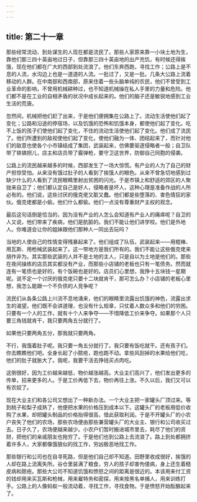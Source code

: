 ```yaml
---
---
---
```

title: 第二十一章
---




那些经常流动、到处谋生的人现在都是流民了。那些人家原来靠一小块土地为生，靠他们那三四十英亩地过日子，但靠那三四十英亩地的出产充饥，有时候还得挨饿，现在他们都在广大的西部到处流浪了。他们东奔西跑，寻找工作；公路上是不息的人流，水沟边上也是一道道的人流。一批过了，又是一批。几条大公路上流着移动的人群。在中南部和西南部，原来住着一些头脑单纯的农民，他们不曾受到工业革命的影响，不曾用机械耕种过，也不知道机械操在私人手里的力量和危险。他们都不是在工业的自相矛盾的状况中成长起来的。他们的脑子还是敏锐地感到工业生活的荒唐。

忽然间，机械把他们赶了出来，于是他们便拥集在公路上了。流动生活使他们起了变化；公路和沿途的停宿场，以及饥饿的恐怖和饥饿本身，都使他们起了变化。吃不上饭的孩子们使他们起了变化，不住的流动生活使他们起了变化。他们成了流民了。他们所遭到的敌视使他们起了变化，使他们融为一体、团结起来了，而针对他们的敌意也使各个小市镇结成了集团，武装起来，仿佛要驱逐侵略者一般；自卫队带了铁镐把儿，店主和店员带了霰弹枪，要守卫这世界，防御自己同胞的侵袭。

公路上的流民越来越多的时候，西部发生了一场大惊慌。有产业的人为了自己的财产担惊受怕。从来没有饿过肚子的人看到了挨饿人的眼色。从来不曾急切地感到过缺少什么的人看到了流民眼睛里射出贫困的闪光。于是市镇上和舒适的郊区的人聚拢来自卫了；他们都认定自己是好人，侵略者是坏人，这种心理是准备作战的人所必有的。他们说，这些讨厌的俄克佬又脏又蠢。他们都是些堕落的、害色情狂的家伙。俄克佬都是小偷。他们什么都偷。他们一点没有尊重财产主权的观念。

最后这句话倒是恰当的，因为没有产业的人怎么会知道有产业人的痛痒呢？自卫的人又说，他们带来了疾病，他们是肮脏的。我们不能让他们进学校。他们是外地人。你难道会让你的姐妹跟他们那种人一同出去玩吗？

当地的人使自己的性情变得残暴起来了。他们组成了队伍，武装起来——用棍棒、用瓦斯、用枪械武装起来了。这一带地方是我们所有的。我们不能让这些俄克佬来胡作非为。其实那些武装的人并不是土地的主人，只是自以为土地是他们的。那些在夜间操练的店员其实都没有产业，而那些小店铺的老板也只有一笔债务。然而就连有一笔债也是好的，有个饭碗也是好的。店员们心里想，我挣十五块钱一星期呢。说不定一个讨厌的俄克佬只要十二块就肯干，那可怎么办？小店铺的老板心里想，我怎么能跟一个不负债的人竞争呢？

流民们从各条公路上川流不息地涌来，他们的眼睛里流露出饥饿的神色，流露出求生的渴望。他们既不会讲道理，也没有什么规章，只仗着人数众多和他们的穷困。只要有一个人的工作，就有十个人来争夺——不惜降低工价来争夺。如果那个人只要三角钱就肯干，我只要两角五分就行了。

如果他只要两角五分，那我就只要两角。

不行，我饿着肚子呢。我只要一角五分就行了。我只要有饭吃就干。还有孩子们。你去瞧瞧他们吧。全身长起了小脓疮，跑也跑不动。拿些风刮掉的水果给他们吃，他们的肚子就胀大了。我呢，我要干活去挣钱买点肉吃。

这倒很好，因为工价越来越低，物价越涨越高。大业主们高兴了，他们发出更多的传单，招来更多的人。于是工价再低下去，物价再往上涨。不久以后，我们又可以有农奴了。

现在大业主们和各公司又想出了一种新办法。一个大业主把一家罐头厂顶过来。等到桃子和梨子成熟了，他便把水果的价格压到成本以下。这罐头厂的老板用低价收购了水果，却把罐头制品的价格抬得很高，借此获取利润。于是不开罐头厂的小农户丧失了他们的农场，那些农场便由那些兼营罐头厂的大业主、银行和公司收买过去。日子久了，农场便越来越少。小农户们暂时搬进城市里去，耗尽了他们的资财，把他们的亲戚朋友也拖穷了。于是他们也到公路上去流浪了。路上到处都拥挤着许多人，大家都像饿狼似的找工作，穷凶极恶地找工作。

那些银行和公司也在自寻死路，但是他们自己却不知道。田野里收成很好，挨饿的人却在路上流离失所。谷仓里装满了粮食，穷人的孩子却害佝偻病，身上还生着糙皮病和脓疮。那些大公司不知道饥饿和愤怒之间的距离是很近的。本该用来付工资的钱却用来买瓦斯和枪械，用来雇特务和密探，用来按黑名单捕人，用来训练打手。公路上的人像蚂蚁一般流动着，寻找工作，寻找食物。于是愤怒开始酝酿起来了。